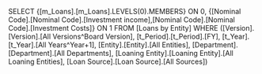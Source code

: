 SELECT {[m_Loans].[m_Loans].LEVELS(0).MEMBERS} ON 0, {[Nominal Code].[Nominal Code].[Investment income],[Nominal Code].[Nominal Code].[Investment Costs]} ON 1 FROM [Loans by Entity] WHERE ([Version].[Version].[All Versions^Board Version], [t_Period].[t_Period].[FY], [t_Year].[t_Year].[All Years^Year+1], [Entity].[Entity].[All Entities], [Department].[Department].[All Departments], [Loaning Entity].[Loaning Entity].[All Loaning Entities], [Loan Source].[Loan Source].[All Sources])